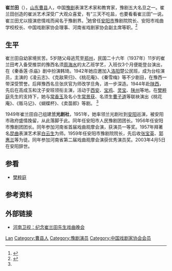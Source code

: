 {{藝人
|姓名 =崔兰田 
|類型 = 曲艺家
|圖片 =Yujucuilantian (in 1942).gif
|圖片尺寸 =150px
|圖片簡介 = 
|原名 = 
|外文名 = 
|外文 =  
|羅馬拼音 = 
|英文名 = 
|暱稱 = 
|其他藝名 = 
|國籍 = {{PRC}}
|民族 = 汉族
|籍貫 = 
|出生日期 = 1926年9月20日
|出生地點 = {{ROC-1912}}[[山东省_(中华民国)|山东省]][[曹县|曹县]]
|逝世日期 = {{dda|2003|4|5|1926|9|20}}
|逝世地點 = 
|職業 = [[豫剧|豫剧]]表演艺术家
|語言 =
|配偶 = 
|兒女 = 
|代表作 = 
|活躍年代 =
|經紀公司 = 
|網站 = 
|獎項 = 
|IMDb = 
}}
'''崔兰田'''（{{bd|1926年|9月20日|2003年|4月5日|catIdx=cui}}），[[山东省|山东]][[曹县|曹县]]人，中国[[豫剧|豫剧]]表演艺术家和教育家，豫剧五大名旦之一。崔兰田创造的崔派艺术深受广大观众喜爱，有“三天不吃盐，也要看看崔兰田”一说。崔兰田尤以擅演悲情戏而闻名于豫剧界。<ref name="ayw">{{cite web|url=http://aystsg.anyang.cn/clt/Chinese/xy/|title=崔兰田艺术生平展|publisher=安阳文化局|date=|deadurl=yes|archiveurl=https://web.archive.org/web/20121017050343/http://aystsg.anyang.cn/clt/Chinese/xy|archivedate=2012-10-17|access-date=2011-07-04}}</ref>她曾任[[安阳市|安阳市]]豫剧院院长、安阳市戏曲学校校长、中国戏剧家协会理事、河南省戏剧家协会副主席等职。<ref>{{cite web|url=http://www.ha.xinhuanet.com/add/syzx/2003-04/06/content_370219.htm|title=著名豫剧表演艺术家崔兰田辞世|publisher=新华网|date=2003-04-06|deadurl=yes|archiveurl=https://web.archive.org/web/20030714195402/http://www.ha.xinhuanet.com/add/syzx/2003-04/06/content_370219.htm|archivedate=2003-07-14|access-date=2011-07-04}}</ref>

== 生平 ==
崔兰田自幼家境贫苦。5岁随父母逃荒至[[郑州|郑州]]，民国二十六年（1937年）11岁的崔兰田考入备受推崇的豫西名须[[周海水|周海水]]的太乙班学艺，入班仅3个月便能登台演出，在《秦香莲·杀庙》剧中扮演韩琦。1942年她应邀加入[[洛阳|洛阳]]楚公民班，成为台柱演员，主演的《凌云志》、《克敌荣归》、《桃花庵》、《秦雪梅》等不少剧目，在豫西一带深受赞誉。后拜豫西名旦张庆官为师改学旦角，进一步深造。1944年赴[[陕西|陕西]]，先后在高成玉和沈子安班领衔主演，活动于[[西安|西安]]、[[宝鸡|宝鸡]]、[[灵宝|灵宝]]、[[陕州|陕州]]等地。在[[樊粹庭|樊粹庭]]先生的支持下，她与[[常香玉|常香玉]]及名小生[[常景获|常景获]]、名须生[[曹子道|曹子道]]等联袂演出《桃花庵》、《贩马记》、《蝴蝶杯》、《卖苗郎》等剧。 <ref name="ayw"/>

1949年崔兰田自己组建'''兰光剧社'''，1951年，她率领兰光剧社到[[安阳|安阳]]巡演，被安阳市政府盛情挽留，从此落脚于此。同年任安阳市人民豫剧团团长。1956年任安阳市豫剧团团长。同年参加河南省首届戏曲观摩会演，获演员一等奖。1957年拜著名[[昆曲|昆曲]]表演艺术家[[白云生|白云生]]为师。1959年任安阳市豫剧院院长，先后收[[张宝英|张宝英]]、[[郭惠兰|郭惠兰]]等为徒。同年参加河南省第二届戏曲观摩会演获优秀演员奖。2003年4月5日在安阳辞世。

== 参看 ==
* [[樊粹庭|樊粹庭]]

== 参考资料 ==
{{reflist}}

== 外部链接 ==
* [http://my.tv.sohu.com/u/vw/6547453 河南卫视：纪念崔兰田先生戏曲晚会] {{Wayback|url=http://my.tv.sohu.com/u/vw/6547453 |date=20121017005557 }}

{{豫剧名角}}
{{中国戏剧家协会第四届理事会}}

{{Authority control}}
{{DEFAULTSORT:Cui崔}}
[[Category:崔姓|Lan]]
[[Category:曹县人|Category:曹县人]]
[[Category:豫剧演员|Category:豫剧演员]]
[[Category:中国戏剧家协会会员|Category:中国戏剧家协会会员]]